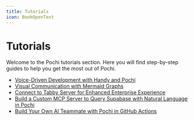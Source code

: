 ```yaml
---
title: Tutorials
icon: BookOpenText
---
```


# Tutorials

Welcome to the Pochi tutorials section. Here you will find step-by-step guides to help you get the most out of Pochi.

- [Voice-Driven Development with Handy and Pochi](./handy)
- [Visual Communication with Mermaid Graphs](./mermaid-graph)
- [Connect to Tabby Server for Enhanced Enterprise Experience](./connect-to-tabby-server)
- [Build a Custom MCP Server to Query Supabase with Natural Language in Pochi](./supabase-mcp-server)
- [Build Your Own AI Teammate with Pochi in GitHub Actions](./pochi-github-actions)
